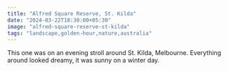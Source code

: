 ```yaml
---
title: "Alfred Square Reserve, St. Kilda"
date: "2024-03-22T18:30:00+05:30"
image: "alfred-square-reserve-st-kilda"
tags: "landscape,golden-hour,nature,australia"
---
```


This one was on an evening stroll around St. Kilda, Melbourne. Everything around looked dreamy, it was sunny on a winter day.
